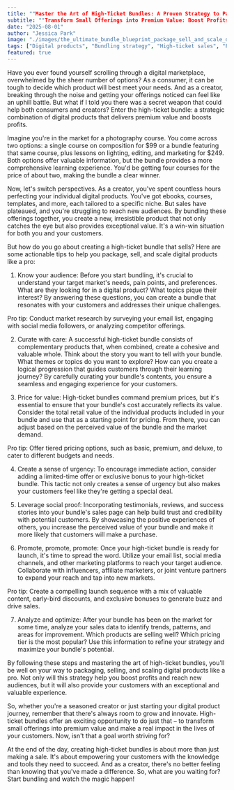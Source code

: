 ```yaml
---
title: ""Master the Art of High-Ticket Bundles: A Proven Strategy to Package, Sell, and Scale Digital Products""
subtitle: ""Transform Small Offerings into Premium Value: Boost Profits with Strategic High-Ticket Bundles""
date: "2025-08-01"
author: "Jessica Park"
image: "./images/the_ultimate_bundle_blueprint_package_sell_and_scale_digital_products__combine_your_small_products_into_irresistible_high-ticket_bundles_d9eeeca1.jpg"
tags: ["Digital products", "Bundling strategy", "High-ticket sales", "Product scaling"]
featured: true
---
```


Have you ever found yourself scrolling through a digital marketplace, overwhelmed by the sheer number of options? As a consumer, it can be tough to decide which product will best meet your needs. And as a creator, breaking through the noise and getting your offerings noticed can feel like an uphill battle. But what if I told you there was a secret weapon that could help both consumers and creators? Enter the high-ticket bundle: a strategic combination of digital products that delivers premium value and boosts profits.

Imagine you're in the market for a photography course. You come across two options: a single course on composition for $99 or a bundle featuring that same course, plus lessons on lighting, editing, and marketing for $249. Both options offer valuable information, but the bundle provides a more comprehensive learning experience. You'd be getting four courses for the price of about two, making the bundle a clear winner.

Now, let's switch perspectives. As a creator, you've spent countless hours perfecting your individual digital products. You've got ebooks, courses, templates, and more, each tailored to a specific niche. But sales have plateaued, and you're struggling to reach new audiences. By bundling these offerings together, you create a new, irresistible product that not only catches the eye but also provides exceptional value. It's a win-win situation for both you and your customers.

But how do you go about creating a high-ticket bundle that sells? Here are some actionable tips to help you package, sell, and scale digital products like a pro:

1. Know your audience: Before you start bundling, it's crucial to understand your target market's needs, pain points, and preferences. What are they looking for in a digital product? What topics pique their interest? By answering these questions, you can create a bundle that resonates with your customers and addresses their unique challenges.

Pro tip: Conduct market research by surveying your email list, engaging with social media followers, or analyzing competitor offerings.

2. Curate with care: A successful high-ticket bundle consists of complementary products that, when combined, create a cohesive and valuable whole. Think about the story you want to tell with your bundle. What themes or topics do you want to explore? How can you create a logical progression that guides customers through their learning journey? By carefully curating your bundle's contents, you ensure a seamless and engaging experience for your customers.

3. Price for value: High-ticket bundles command premium prices, but it's essential to ensure that your bundle's cost accurately reflects its value. Consider the total retail value of the individual products included in your bundle and use that as a starting point for pricing. From there, you can adjust based on the perceived value of the bundle and the market demand.

Pro tip: Offer tiered pricing options, such as basic, premium, and deluxe, to cater to different budgets and needs.

4. Create a sense of urgency: To encourage immediate action, consider adding a limited-time offer or exclusive bonus to your high-ticket bundle. This tactic not only creates a sense of urgency but also makes your customers feel like they're getting a special deal.

5. Leverage social proof: Incorporating testimonials, reviews, and success stories into your bundle's sales page can help build trust and credibility with potential customers. By showcasing the positive experiences of others, you increase the perceived value of your bundle and make it more likely that customers will make a purchase.

6. Promote, promote, promote: Once your high-ticket bundle is ready for launch, it's time to spread the word. Utilize your email list, social media channels, and other marketing platforms to reach your target audience. Collaborate with influencers, affiliate marketers, or joint venture partners to expand your reach and tap into new markets.

Pro tip: Create a compelling launch sequence with a mix of valuable content, early-bird discounts, and exclusive bonuses to generate buzz and drive sales.

7. Analyze and optimize: After your bundle has been on the market for some time, analyze your sales data to identify trends, patterns, and areas for improvement. Which products are selling well? Which pricing tier is the most popular? Use this information to refine your strategy and maximize your bundle's potential.

By following these steps and mastering the art of high-ticket bundles, you'll be well on your way to packaging, selling, and scaling digital products like a pro. Not only will this strategy help you boost profits and reach new audiences, but it will also provide your customers with an exceptional and valuable experience.

So, whether you're a seasoned creator or just starting your digital product journey, remember that there's always room to grow and innovate. High-ticket bundles offer an exciting opportunity to do just that – to transform small offerings into premium value and make a real impact in the lives of your customers. Now, isn't that a goal worth striving for?

At the end of the day, creating high-ticket bundles is about more than just making a sale. It's about empowering your customers with the knowledge and tools they need to succeed. And as a creator, there's no better feeling than knowing that you've made a difference. So, what are you waiting for? Start bundling and watch the magic happen!